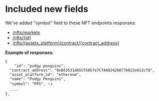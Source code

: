# Included new fields

We've added "symbol" field to these NFT endpoints responses:

* [/nfts/markets](/reference/nfts-markets)
* [/nfts/{id} ](/reference/nfts-id)
* [/nfts/{assets_platform}/contract/{contract_address}](/reference/nfts-contract-address)

**Example of responses:**

```Text JSON
{
	"id": "pudgy-penguins",
  "contract_address": "0xBd3531dA5CF5857e7CfAA92426877b022e612cf8",
  "asset_platform_id": "ethereum",
  "name": "Pudgy Penguins",
  "symbol": "PPG", 👈
  ....
},
```
